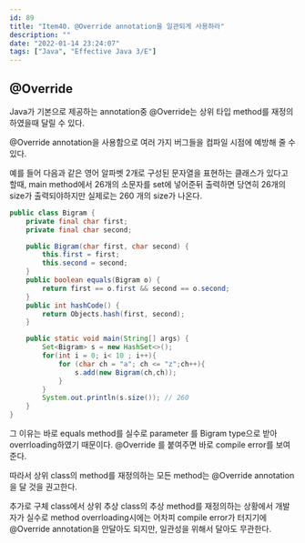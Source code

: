 ```yaml
---
id: 89
title: "Item40. @Override annotation을 일관되게 사용하라"
description: ""
date: "2022-01-14 23:24:07"
tags: ["Java", "Effective Java 3/E"]
---
```

## @Override

Java가 기본으로 제공하는 annotation중 @Override는 상위 타입 method를 재정의하였을때 달릴 수 있다. 

@Override annotation을 사용함으로 여러 가지 버그들을 컴파일 시점에 예방해 줄 수 있다. 

예를 들어 다음과 같은 영어 알파벳 2개로 구성된 문자열을 표현하는 클래스가 있다고 할때, main method에서 26개의 소문자를 set에 넣어준뒤 출력하면 당연히 26개의 size가 출력되야하지만 실제로는 260 개의 size가 나온다. 

```java
public class Bigram {
    private final char first;
    private final char second;

    public Bigram(char first, char second) {
        this.first = first;
        this.second = second;
    }
    public boolean equals(Bigram o) {
        return first == o.first && second == o.second;
    }
    public int hashCode() {
        return Objects.hash(first, second);
    }

    public static void main(String[] args) {
        Set<Bigram> s = new HashSet<>();
        for(int i = 0; i< 10 ; i++){
            for (char ch = "a"; ch <= "z";ch++){
                s.add(new Bigram(ch,ch));
            }
        }
        System.out.println(s.size()); // 260 
    }
}
```

그 이유는 바로 equals method를 실수로 parameter 를 Bigram type으로 받아 overrloading하였기 때문이다. @Override 를 붙여주면 바로 compile error를 보여준다. 

따라서 상위 class의 method를 재정의하는 모든 method는 @Override annotation을 달 것을 권고한다. 



추가로  구체 class에서 상위 추상 class의 추상 method를 재정의하는 상황에서 개발자가 실수로 method overrloading시에는 어차피 compile error가 터지기에 @Override annotation을 안달아도 되지만, 일관성을 위해서 달아도 무관한다.
